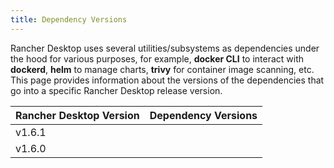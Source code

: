 ```yaml
---
title: Dependency Versions
---
```



Rancher Desktop uses several utilities/subsystems as dependencies under the hood for various purposes, for example, **docker CLI** to interact with **dockerd**, **helm** to manage charts, **trivy** for container image scanning, etc. This page provides information about the versions of the dependencies that go into a specific Rancher Desktop release version.

| Rancher Desktop Version | Dependency Versions |
| ------------- | ---------------- |
| v1.6.1 | <DependencyVersions version="v1.6.1"/> |
| v1.6.0 | <DependencyVersions version="v1.6.0"/> |
